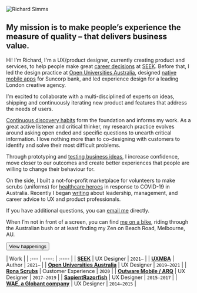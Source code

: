 <Seo
  title="About"
  description="I’m Richard Simms a user experience designer,I increase confidence in assumptions to create better experiences to make amazing digital products."
/>



![Richard Simms](../assets/richard.webp)


## My mission is to make <Fragment><RoughNotation type="underline" show={true}  strokeWidth={2}>people’s experience</RoughNotation></Fragment> the measure of quality – that delivers business value.



Hi! I’m Richard, I'm a UX/product designer, currently creating product and services, to help people make great [career decisions](https://www.seek.com.au/career-advice/) at [SEEK](https://www.seek.com.au). Before that, I led the design practice at [Open Universities Australia](http://open.edu.au/), designed [native mobile apps](https://www.suncorp.com.au/banking/help-support/ways-to-bank/suncorp-app.html?intcmp=SUN:GI:PI:NPS:OSL:20180729:2911) for Suncorp bank, and led experience design for a leading London creative agency.

I’m excited to collaborate with a multi-disciplined of experts on ideas, shipping and continuously iterating new product and features that address the needs of users. 

[Continuous discovery habits](https://www.producttalk.org/2021/05/continuous-discovery-habits/) form the foundation and informs my work. As a great active listener and critical thinker, my research practice evolves around asking open ended and specific questions to unearth critical information. I love nothing more than to co-designing with customers to identify and solve their most difficult problems.

Through prototyping and [testing business ideas](https://www.strategyzer.com/books/testing-business-ideas-david-j-bland), I increase confidence, move closer to our outcomes and create better experiences that people are willing to change their behaviour for.

On the side, I built a not-for-profit marketplace for volunteers to make scrubs (uniforms) for [healthcare heroes](http://rsimms.com/ronascrubs/) in response to COVID-19 in Australia. Recently I began [writing](http://uxmba.substack.com/) about leadership, management, and career advice to UX and product professionals.

If you have additional questions, you can <a href="mailto:&#x72;&#x69;&#x63;&#x68;&#x61;&#x72;&#x64;@&#x72;&#x73;&#x69;&#x6d;&#x6d;&#x73;.&#x63;&#x6f;&#x6d;">email me</a> directly.

When I’m not in front of a screen, you can find [me on a bike](https://www.strava.com/athletes/12283677), riding through the Australian bush or at least finding my Zen on Beach Road, Melbourne, AU.

[<Button mr={1}>View happenings</Button>](https://poly.work/richardsimms)


| Work |
| :--- | ----: | :---- |
| [**SEEK**](https://seek.com.au)    | UX Designer      | `2021—`  |
| [**UXMBA**](https://uxmba.net)    | Author          | `2021—` |
| [**Open Universities Australia**](https://open.edu.au)    | UX Designer      | `2019—2021`  |
| [**Rona Scrubs**](/ronascrubs)    | Customer Experience       | `2020`  |
| [**Outware Mobile / ARQ**](https://arq.group/)    | UX Designer      | `2017—2019`  |
| [**SapientRazorfish**](https://www.publicissapient.com/)    | UX Designer      | `2015—2017`  |
| [**WAE, a Globant company**](https://www.globant.com)    | UX Designer      | `2014—2015`  |
